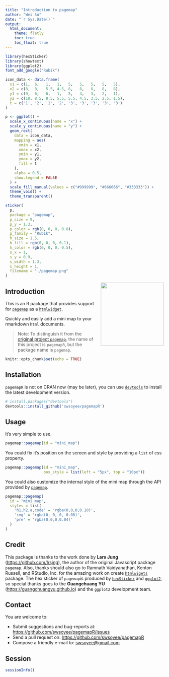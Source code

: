 ```yaml
---
title: "Introduction to pagemap"
author: "Wei Su"
date: "`r Sys.Date()`"
output:
  html_document:
    theme: flatly
    toc: true
    toc_float: true
---
```


<!--
%\VignetteEngine{knitr::rmarkdown}
%\VignetteIndexEntry{Introduction to pagemap}
-->

```r
library(hexSticker)
library(showtext)
library(ggplot2)
font_add_google("Rubik")

icon_data <- data.frame(
  x1 = c(1,  6,   1,   1,   5,   5,   5,   5,   5),
  x2 = c(8,  8,   5.5, 4.5, 8,   8,   8,   8,   8),
  y1 = c(9,  6,   6,   1,   5,   4,   3,   2,   1),
  y2 = c(10, 8.5, 8.5, 5.5, 5.5, 4.5, 3.5, 2.5, 1.5),
  t = c('1', '2', '1', '2', '3', '3', '3', '3', '3')
)

p <- ggplot() +
  scale_x_continuous(name = "x") +
  scale_y_continuous(name = "y") +
  geom_rect(
    data = icon_data,
    mapping = aes(
      xmin = x1,
      xmax = x2,
      ymin = y1,
      ymax = y2,
      fill = t
    ),
    alpha = 0.5,
    show.legend = FALSE
  ) +
  scale_fill_manual(values = c("#999999", "#666666", "#333333")) +
  theme_void() +
  theme_transparent()

sticker(
  p,
  package = "pagemap",
  p_size = 9,
  p_y = 1.3,
  p_color = rgb(0, 0, 0, 0.8),
  p_family = "Rubik",
  h_size = 1.5,
  h_fill = rgb(0, 0, 0, 0.1),
  h_color = rgb(0, 0, 0, 0.5),
  s_x = 1,
  s_y = 0.9,
  s_width = 1.3,
  s_height = 1,
  filename = "./pagemap.png"
)
```

<img src="./pagemap.png" width="200" align="right" style="max-width:
50%;margin-left:20px;">

## Introduction

This is an R package that provides support for
[`pagemap`](https://larsjung.de/pagemap/) as a
[`htmlwidget`](http://htmlwidgets.org/).

Quickly and easily add a mini map to your rmarkdown `html` documents.

> Note: To distinguish it from the [original project
`pagemap`](https://larsjung.de/pagemap/), the name of this project is
`pagemapR`, but the package name is `pagemap`.

```r
knitr::opts_chunk$set(echo = TRUE)
```

## Installation

`pagemapR` is not on CRAN now (may be later), you can use
[`devtools`](https://www.r-project.org/nosvn/pandoc/devtools.html) to install
the latest development version.

```r
# install.packages("devtools")
devtools::install_github('swsoyee/pagemapR')
```

## Usage

It's very simple to use.

```r
pagemap::pagemap(id = "mini_map")
```

You could fix it's position on the screen and style by providing a `list` of css
property.

```r
pagemap::pagemap(id = "mini_map",
                 box_style = list(left = "5px", top = "10px"))
```

You could also customize the internal style of the mini map through the API
provided by [`pagemap`](https://larsjung.de/pagemap/).

```r
pagemap::pagemap(
  id = "mini_map",
  styles = list(
    'h1,h2,a,code' = 'rgba(0,0,0,0.10)',
    'img' = 'rgba(0, 0, 0, 0.08)',
    'pre' = 'rgba(0,0,0,0.04)'
  )
)
```

## Credit

This package is thanks to the work done by **Lars Jung**
(<https://github.com/lrsjng>), the author of the original Javascript package
`pagemap`. Also, thanks should also go to Ramnath Vaidyanathan, Kenton Russell,
and RStudio, Inc. for the amazing work on create
[`htmlwigets`](https://www.htmlwidgets.org/) package. The hex sticker of
`pagemap`is produced by
[`hexSticker`](https://github.com/GuangchuangYu/hexSticker) and
[`ggplot2`](https://ggplot2.tidyverse.org/), so special thanks goes to the
**Guangchuang YU** (<https://guangchuangyu.github.io>) and the `ggplot2`
development team.

## Contact

You are welcome to:

* Submit suggestions and bug-reports at: 
  <https://github.com/swsoyee/pagemapR/issues>
* Send a pull request on: <https://github.com/swsoyee/pagemapR>
* Compose a friendly e-mail to: <swsoyee@gmail.com>

## Session

```r
sessionInfo()
```
